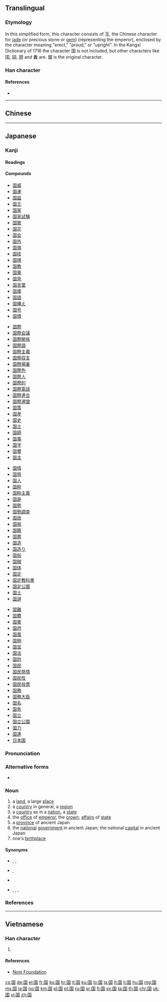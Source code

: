 {{character info/new}}
{{also|國|囯}}

==Translingual==
{{stroke order|type=animate}}
{{stroke order|type=janimate}}

===Etymology===
{{Han simp|國|f=或|t=玉}}

In this simplified form, this character consists of 玉, the Chinese character for [[jade]] (or precious stone or [[gem]]) (representing the emperor), enclosed by the character meaning "erect," "proud," or "upright". In the Kangxi Dictionary of 1716 the character 国 is not included, but other characters like 囯, 囶, 圀 and 䆐 are. 國 is the original character.

===Han character===
{{Han char|rn=31|rad=囗|as=05|sn=8|four=60103|canj=WMGI|ids=⿴囗玉}}

====References====
* {{Han ref|kx=0218.041|dkj=04752|dj=0446.070|hdz=10716.070|uh=56FD|ud=22269}}

----

==Chinese==
{{zh-see|國}}

----

==Japanese==
{{ja-kanji forms|国|國}}

===Kanji===
{{ja-kanji|grade=2|rs=囗05|style=s|kyu=國}}

====Readings====
{{ja-readings
|goon=[[こく]] (koku)
|kanon=[[こく]] (koku)
|kun=[[くに]] (kuni)
|nanori=[[くな]] (kuna), [[こ]] (ko)
}}

====Compounds====
{{der-top4|Compounds}}
* [[国威]]
* [[国運]]
* [[国益]]
* [[国王]]
* [[国家]]
* [[国家試験]]
* [[国歌]]
* [[国花]]
* [[国会]]
* [[国外]]
* [[国旗]]
* [[国技]]
* [[国境]]
* [[国教]]
* [[国軍]]
* [[国見]]
* [[国言葉]]
* [[国庫]]
* [[国語]]
* [[国構え]]
* [[国号]]
* [[国債]]
{{der-mid4}}
* [[国際]]
* [[国際会議]]
* [[国際関係]]
* [[国際語]]
* [[国際主義]]
* [[国際収支]]
* [[国際場裏]]
* [[国際色]]
* [[国際人]]
* [[国際的]]
* [[国際電話]]
* [[国際連合]]
* [[国際連盟]]
* [[国策]]
* [[国産]]
* [[国史]]
* [[国士]]
* [[国師]]
* [[国事]]
* [[国字]]
* [[国璽]]
* [[国主]]
{{der-mid4}}
* [[国情]]
* [[国辱]]
* [[国人]]
* [[国粋]]
* [[国粋主義]]
* [[国是]]
* [[国勢]]
* [[国勢調査]]
* [[国政]]
* [[国税]]
* [[国籍]]
* [[国葬]]
* [[国造]]
* [[国造り]]
* [[国俗]]
* [[国賊]]
* [[国体]]
* [[国定]]
* [[国定教科書]]
* [[国定公園]]
* [[国土]]
* [[国道]]
{{der-mid4}}
* [[国難]]
* [[国費]]
* [[国賓]]
* [[国府]]
* [[国風]]
* [[国柄]]
* [[国宝]]
* [[国法]]
* [[国防]]
* [[国民]]
* [[国民感情]]
* [[国民性]]
* [[国民投票]]
* [[国務]]
* [[国務大臣]]
* [[国名]]
* [[国有]]
* [[国立]]
* [[国立公園]]
* [[国力]]
* [[国連]]
* [[日本国]]
{{der-bottom}}

===Pronunciation===
{{ja-kanjitab|くに|yomi=k}}
{{ja-pron|yomi=k|くに|acc=o|acc_ref=DJR,NHK}}

===Alternative forms===
* {{ja-l|邦}}

===Noun===
{{ja-noun|くに|kyu=國}}

# a [[land]], a large [[place]]
# a [[country]] in general, a [[region]]
# a [[country]] as in a [[nation]], a [[state]]
# the [[office]] of [[emperor]], the [[crown]]; [[affair]]s of [[state]]
# a [[province]] of ancient Japan
# the [[national]] [[government]] in ancient Japan; the national [[capital]] in ancient Japan
# one's [[birthplace]]

====Synonyms====
* {{sense|a land}} {{ja-r|大地|だいち}}, {{ja-r|土地|とち}}, {{ja-r|陸地|りくち}}
* {{sense|nation}} {{ja-r|国家|こっか}}, {{ja-r|国土|こくど}}
* {{sense|ancient national government}} {{ja-r|国府|こくふ}}
* {{sense|birthplace}} {{ja-r|出生地|しゅっしょうち}}, {{ja-r|生国|しょうごく}}, {{ja-r|故郷|ふるさと}}, {{ja-r|故郷|こきょう}}

===References===
<references/>

----

==Vietnamese==

===Han character===
{{vi-hantu|[[quốc]]|rs=囗05}}

# {{defn|lang=vi|sort=囗05}}

====References====
* [http://nomfoundation.org/common/nom_details.php?codepoint=56fd Nom Foundation]

[[cs:国]]
[[de:国]]
[[el:国]]
[[fr:国]]
[[ko:国]]
[[hr:国]]
[[it:国]]
[[ku:国]]
[[lo:国]]
[[la:国]]
[[lt:国]]
[[li:国]]
[[hu:国]]
[[mg:国]]
[[ms:国]]
[[ja:国]]
[[no:国]]
[[km:国]]
[[pl:国]]
[[pt:国]]
[[ru:国]]
[[sr:国]]
[[fi:国]]
[[sv:国]]
[[ta:国]]
[[th:国]]
[[chr:国]]
[[uk:国]]
[[vi:国]]
[[zh:国]]